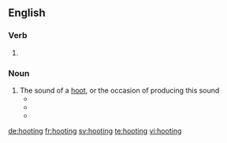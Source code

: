 ==English==

===Verb===
{{head|en}}

# {{present participle of|hoot|lang=en}}

===Noun===
{{en-noun}}

# The sound of a [[hoot]], or the occasion of producing this sound
#* {{quote-book|year=1818|author=John Franklin|title=The Journey to the Polar Sea|chapter=|edition=|url=http://www.gutenberg.org/etext/13518
|passage=One small species, which is known to them by its melancholy nocturnal '''hootings''' (for as it never appears in the day few even of the hunters have ever seen it) is particularly ominous. }}
#* {{quote-book|year=1828|author=Various|title=The Mirror of Literature, Amusement, and Instruction, Vol. 12,|chapter=|edition=|url=http://www.gutenberg.org/etext/11362
|passage=Popanilla is found "not guilty, and kicked out of court, amidst the '''hootings''' of the mob, without a stain upon his reputation." }}
#* {{quote-book|year=1877|author=Washington Irving|title=Bracebridge Hall|chapter=|edition=|url=http://www.gutenberg.org/etext/14228
|passage=The '''hootings''' of this unhappy gentleman may generally be heard in the still evenings, when the rooks are all at rest; and I have often listened to them of a moonlight night with a kind of mysterious gratification. }}

[[de:hooting]]
[[fr:hooting]]
[[sv:hooting]]
[[te:hooting]]
[[vi:hooting]]